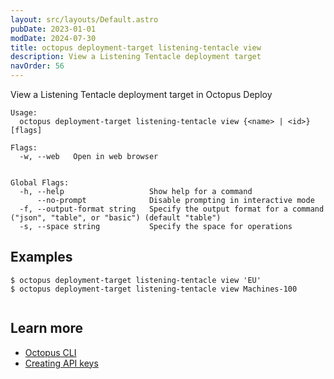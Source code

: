 ```yaml
---
layout: src/layouts/Default.astro
pubDate: 2023-01-01
modDate: 2024-07-30
title: octopus deployment-target listening-tentacle view
description: View a Listening Tentacle deployment target
navOrder: 56
---
```


View a Listening Tentacle deployment target in Octopus Deploy

```
Usage:
  octopus deployment-target listening-tentacle view {<name> | <id>} [flags]

Flags:
  -w, --web   Open in web browser


Global Flags:
  -h, --help                   Show help for a command
      --no-prompt              Disable prompting in interactive mode
  -f, --output-format string   Specify the output format for a command ("json", "table", or "basic") (default "table")
  -s, --space string           Specify the space for operations

```

## Examples

<SamplesInstance />

```
$ octopus deployment-target listening-tentacle view 'EU'
$ octopus deployment-target listening-tentacle view Machines-100


```

## Learn more

- [Octopus CLI](/docs/octopus-rest-api/cli)
- [Creating API keys](/docs/octopus-rest-api/how-to-create-an-api-key)